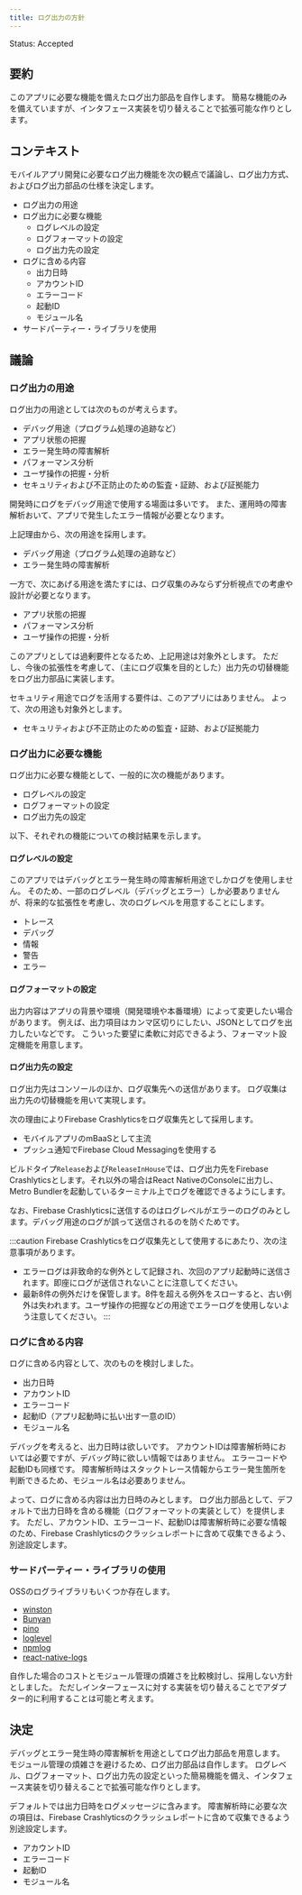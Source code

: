 ```yaml
---
title: ログ出力の方針
---
```


Status: Accepted

<!--
Proposed: 提案中
Accepted: 採用
Rejected: 却下
Superseded: 廃止
-->

## 要約

このアプリに必要な機能を備えたログ出力部品を自作します。
簡易な機能のみを備えていますが、インタフェース実装を切り替えることで拡張可能な作りとします。

## コンテキスト

モバイルアプリ開発に必要なログ出力機能を次の観点で議論し、ログ出力方式、およびログ出力部品の仕様を決定します。

- ログ出力の用途
- ログ出力に必要な機能
  - ログレベルの設定
  - ログフォーマットの設定
  - ログ出力先の設定
- ログに含める内容
  - 出力日時
  - アカウントID
  - エラーコード
  - 起動ID
  - モジュール名
- サードパーティー・ライブラリを使用

## 議論

### ログ出力の用途

ログ出力の用途としては次のものが考えらます。

- デバッグ用途（プログラム処理の追跡など）
- アプリ状態の把握
- エラー発生時の障害解析
- パフォーマンス分析
- ユーザ操作の把握・分析
- セキュリティおよび不正防止のための監査・証跡、および証拠能力

開発時にログをデバッグ用途で使用する場面は多いです。
また、運用時の障害解析おいて、アプリで発生したエラー情報が必要となります。

上記理由から、次の用途を採用します。

- デバッグ用途（プログラム処理の追跡など）
- エラー発生時の障害解析

一方で、次にあげる用途を満たすには、ログ収集のみならず分析視点での考慮や設計が必要となります。

- アプリ状態の把握
- パフォーマンス分析
- ユーザ操作の把握・分析

このアプリとしては過剰要件となるため、上記用途は対象外とします。
ただし、今後の拡張性を考慮して、（主にログ収集を目的とした）出力先の切替機能をログ出力部品に実装します。

セキュリティ用途でログを活用する要件は、このアプリにはありません。
よって、次の用途も対象外とします。

- セキュリティおよび不正防止のための監査・証跡、および証拠能力

### ログ出力に必要な機能

ログ出力に必要な機能として、一般的に次の機能があります。

- ログレベルの設定
- ログフォーマットの設定
- ログ出力先の設定

以下、それぞれの機能についての検討結果を示します。

#### ログレベルの設定

このアプリではデバッグとエラー発生時の障害解析用途でしかログを使用しません。
そのため、一部のログレベル（デバッグとエラー）しか必要ありませんが、将来的な拡張性を考慮し、次のログレベルを用意することにします。

- トレース
- デバッグ
- 情報
- 警告
- エラー

#### ログフォーマットの設定

出力内容はアプリの背景や環境（開発環境や本番環境）によって変更したい場合があります。
例えば、出力項目はカンマ区切りにしたい、JSONとしてログを出力したいなどです。
こういった要望に柔軟に対応できるよう、フォーマット設定機能を用意します。

#### ログ出力先の設定

ログ出力先はコンソールのほか、ログ収集先への送信があります。
ログ収集は出力先の切替機能を用いて実現します。

次の理由によりFirebase Crashlyticsをログ収集先として採用します。

- モバイルアプリのmBaaSとして主流
- プッシュ通知でFirebase Cloud Messagingを使用する

ビルドタイプ`Release`および`ReleaseInHouse`では、ログ出力先をFirebase Crashlyticsとします。それ以外の場合はReact NativeのConsoleに出力し、Metro Bundlerを起動しているターミナル上でログを確認できるようにします。

なお、Firebase Crashlyticsに送信するのはログレベルがエラーのログのみとします。デバッグ用途のログが誤って送信されるのを防ぐためです。

:::caution
Firebase Crashlyticsをログ収集先として使用するにあたり、次の注意事項があります。

- エラーログは非致命的な例外として記録され、次回のアプリ起動時に送信されます。即座にログが送信されないことに注意してください。
- 最新8件の例外だけを保管します。8件を超える例外をスローすると、古い例外は失われます。ユーザ操作の把握などの用途でエラーログを使用しないよう注意してください。
:::

### ログに含める内容

ログに含める内容として、次のものを検討しました。

- 出力日時
- アカウントID
- エラーコード
- 起動ID（アプリ起動時に払い出す一意のID）
- モジュール名

デバッグを考えると、出力日時は欲しいです。
アカウントIDは障害解析時においては必要ですが、デバッグ時に欲しい情報ではありません。
エラーコードや起動IDも同様です。
障害解析時はスタックトレース情報からエラー発生箇所を判断できるため、モジュール名は必要ありません。

よって、ログに含める内容は出力日時のみとします。
ログ出力部品として、デフォルトで出力日時を含める機能（ログフォーマットの実装として）を提供します。
ただし、アカウントID、エラーコード、起動IDは障害解析時に必要な情報のため、Firebase Crashlyticsのクラッシュレポートに含めて収集できるよう、別途設定します。

### サードパーティー・ライブラリの使用

OSSのログライブラリもいくつか存在します。

- [winston](https://github.com/winstonjs/winston)
- [Bunyan](https://github.com/trentm/node-bunyan)
- [pino](https://github.com/pinojs/pino)
- [loglevel](https://github.com/pimterry/loglevel)
- [npmlog](https://github.com/npm/npmlog)
- [react-native-logs](https://github.com/onubo/react-native-logs)

自作した場合のコストとモジュール管理の煩雑さを比較検討し、採用しない方針としました。
ただしインターフェースに対する実装を切り替えることでアダプター的に利用することは可能と考えます。

## 決定

デバッグとエラー発生時の障害解析を用途としてログ出力部品を用意します。
モジュール管理の煩雑さを避けるため、ログ出力部品は自作します。
ログレベル、ログフォーマット、ログ出力先の設定といった簡易機能を備え、インタフェース実装を切り替えることで拡張可能な作りとします。

デフォルトでは出力日時をログメッセージに含みます。
障害解析時に必要な次の項目は、Firebase Crashlyticsのクラッシュレポートに含めて収集できるよう別途設定します。

- アカウントID
- エラーコード
- 起動ID
- モジュール名

